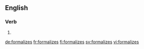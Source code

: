 ==English==

===Verb===
{{head|en}}

# {{en-third-person singular of|formalize}}

[[de:formalizes]]
[[fr:formalizes]]
[[fi:formalizes]]
[[sv:formalizes]]
[[vi:formalizes]]